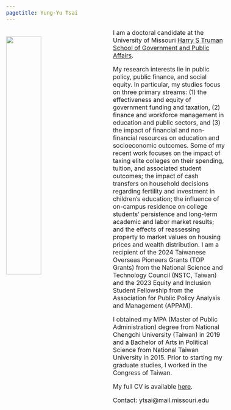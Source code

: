 ```yaml
---
pagetitle: Yung-Yu Tsai
---
```


<link rel="stylesheet" href="styles.css" type="text/css">
<style>
  body{
  font-size: 12pt;
}
</style>

<img src="images/yungyutsai.png" style="width:40%; border:0px solid; margin-right: 50px; margin-top: 20px" align="left">
<!--
<iframe width="560" height="315" style="margin-right: 20px" align="left" frameborder="0"
src="https://www.youtube.com/embed/-26g5lJaFhE">
</iframe>
--> 

I am a doctoral candidate at the University of Missouri <a href="https://truman.missouri.edu" target="_blank">Harry S Truman School of Government and Public Affairs</a>.

My research interests lie in public policy, public finance, and social equity. In particular, my studies focus on three primary streams: (1) the effectiveness and equity of government funding and taxation, (2) finance and workforce management in education and public sectors, and (3) the impact of financial and non-financial resources on education and socioeconomic outcomes. Some of my recent work focuses on the impact of taxing elite colleges on their spending, tuition, and associated student outcomes; the impact of cash transfers on household decisions regarding fertility and investment in children's education; the influence of on-campus residence on college students' persistence and long-term academic and labor market results; and the effects of reassessing property to market values on housing prices and wealth distribution.
I am a recipient of the 2024 Taiwanese Overseas Pioneers Grants (TOP Grants) from the National Science and Technology Council (NSTC, Taiwan) and the 2023 Equity and Inclusion Student Fellowship from the Association for Public Policy Analysis and Management (APPAM).

I obtained my MPA (Master of Public Administration) degree from National Chengchi University (Taiwan) in 2019 and a Bachelor of Arts in Political Science from National Taiwan University in 2015. Prior to starting my graduate studies, I worked in the Congress of Taiwan.

My full CV is available <a href = "files/CV_YungYuTsai.pdf" target="_blank">here</a>.

Contact: ytsai@mail.missouri.edu